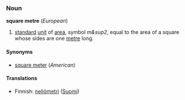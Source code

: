 ===Noun===
'''square metre''' (''European'')
#[[standard]] [[unit]] of [[area]], symbol ''m&sup2'', equal to the area of a square whose sides are one [[metre]] long.

====Synonyms====
*[[square meter]] (''American'')

====Translations====
*Finnish: [[neliömetri]] ([[:fi:neliömetri|Suomi]])
